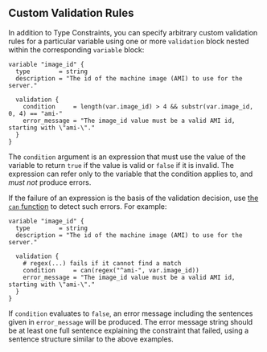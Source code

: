 ## Custom Validation Rules

In addition to Type Constraints, you can specify arbitrary custom validation
rules for a particular variable using one or more `validation` block nested
within the corresponding `variable` block:

```hcl
variable "image_id" {
  type        = string
  description = "The id of the machine image (AMI) to use for the server."

  validation {
    condition     = length(var.image_id) > 4 && substr(var.image_id, 0, 4) == "ami-"
    error_message = "The image_id value must be a valid AMI id, starting with \"ami-\"."
  }
}
```

The `condition` argument is an expression that must use the value of the
variable to return `true` if the value is valid or `false` if it is invalid.
The expression can refer only to the variable that the condition applies to,
and _must not_ produce errors.

If the failure of an expression is the basis of the validation decision, use
[the `can` function](./functions/can.html) to detect such errors. For example:

```hcl
variable "image_id" {
  type        = string
  description = "The id of the machine image (AMI) to use for the server."

  validation {
    # regex(...) fails if it cannot find a match
    condition     = can(regex("^ami-", var.image_id))
    error_message = "The image_id value must be a valid AMI id, starting with \"ami-\"."
  }
}
```

If `condition` evaluates to `false`,  an error message including the sentences
given in `error_message` will be produced. The error message string should be
at least one full sentence explaining the constraint that failed, using a
sentence structure similar to the above examples.